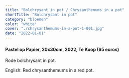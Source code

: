 ```yaml
---
title: "Bolchrysant in pot / Chrysanthemums in a pot"
shortTitle: "Bolchrysant in pot"
category: "bloemen"
color: "white"
cover: "./chrysanthemums-in-a-pot-1-001.jpg"
date: "2022-01-01"
---
```

    
#### Pastel op Papier, 20x30cm, 2022, Te Koop (65 euros)
Rode bolchrysant in pot.


English: Red chrysanthemums in a red pot.